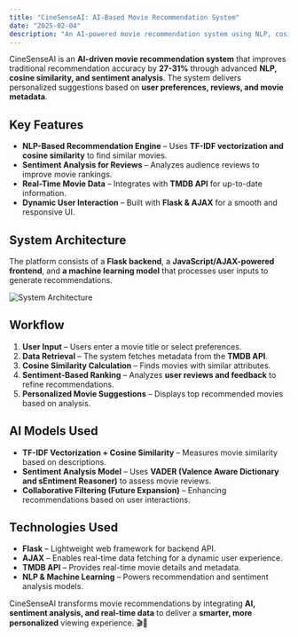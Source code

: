 ```yaml
---
title: "CineSenseAI: AI-Based Movie Recommendation System"
date: "2025-02-04"
description: "An AI-powered movie recommendation system using NLP, cosine similarity, and sentiment analysis to enhance user experience."
---
```


CineSenseAI is an **AI-driven movie recommendation system** that improves traditional recommendation accuracy by **27-31%** through advanced **NLP, cosine similarity, and sentiment analysis**. The system delivers personalized suggestions based on **user preferences, reviews, and movie metadata**.

## Key Features

- **NLP-Based Recommendation Engine** – Uses **TF-IDF vectorization and cosine similarity** to find similar movies.
- **Sentiment Analysis for Reviews** – Analyzes audience reviews to improve movie rankings.
- **Real-Time Movie Data** – Integrates with **TMDB API** for up-to-date information.
- **Dynamic User Interaction** – Built with **Flask & AJAX** for a smooth and responsive UI.

## System Architecture

The platform consists of a **Flask backend**, a **JavaScript/AJAX-powered frontend**, and **a machine learning model** that processes user inputs to generate recommendations.

![System Architecture](/projects/movie-recommendation-architecture.png)

## Workflow

1. **User Input** – Users enter a movie title or select preferences.
2. **Data Retrieval** – The system fetches metadata from the **TMDB API**.
3. **Cosine Similarity Calculation** – Finds movies with similar attributes.
4. **Sentiment-Based Ranking** – Analyzes **user reviews and feedback** to refine recommendations.
5. **Personalized Movie Suggestions** – Displays top recommended movies based on analysis.

## AI Models Used

- **TF-IDF Vectorization + Cosine Similarity** – Measures movie similarity based on descriptions.
- **Sentiment Analysis Model** – Uses **VADER (Valence Aware Dictionary and sEntiment Reasoner)** to assess movie reviews.
- **Collaborative Filtering (Future Expansion)** – Enhancing recommendations based on user interactions.

## Technologies Used

- **Flask** – Lightweight web framework for backend API.
- **AJAX** – Enables real-time data fetching for a dynamic user experience.
- **TMDB API** – Provides real-time movie details and metadata.
- **NLP & Machine Learning** – Powers recommendation and sentiment analysis models.

CineSenseAI transforms movie recommendations by integrating **AI, sentiment analysis, and real-time data** to deliver a **smarter, more personalized** viewing experience. 🎬🍿
